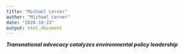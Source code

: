 ```yaml
---
title: "Michael Lerner"
author: "Michael Lerner"
date: "2020-10-23"
output: html_document
---
```

***Transnational advocacy catalyzes environmental policy leadership***
